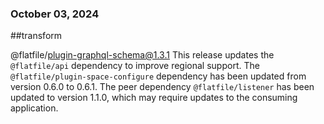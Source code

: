 ### October 03, 2024
##transform

@flatfile/plugin-graphql-schema@1.3.1
This release updates the `@flatfile/api` dependency to improve regional support. The `@flatfile/plugin-space-configure` dependency has been updated from version 0.6.0 to 0.6.1. The peer dependency `@flatfile/listener` has been updated to version 1.1.0, which may require updates to the consuming application.
